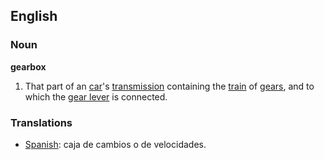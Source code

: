 ==English==
===Noun===
'''gearbox'''
#That part of an [[car]]'s [[transmission]] containing the [[train]] of [[gears]], and to which the [[gear lever]] is connected.
===Translations===
*[[Spanish]]: caja de cambios o de velocidades.